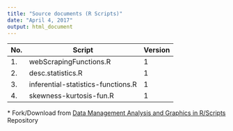```yaml
---
title: "Source documents (R Scripts)"
date: "April 4, 2017"
output: html_document
---
```


No. | Script      |     Version
----|-------------|--------------------------------
1.  | webScrapingFunctions.R |  1 
2.  | desc.statistics.R |  1
3.  | inferential-statistics-functions.R | 1
4.  | skewness-kurtosis-fun.R  | 1





\* Fork/Download from [Data Management Analysis and Graphics in R/Scripts](https://github.com/HellenG/Scripts) Repository


